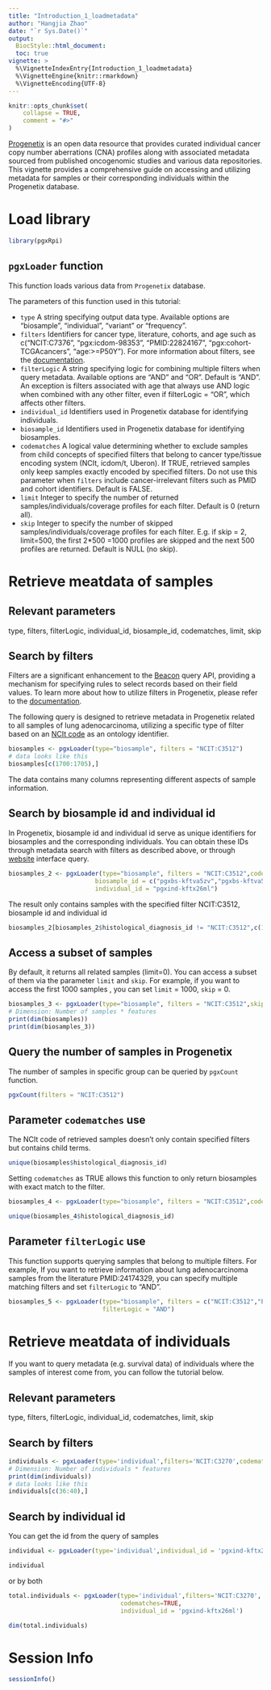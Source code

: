 ```yaml
---
title: "Introduction_1_loadmetadata"
author: "Hangjia Zhao"
date: "`r Sys.Date()`"
output: 
  BiocStyle::html_document:
  toc: true
vignette: >
  %\VignetteIndexEntry{Introduction_1_loadmetadata}
  %\VignetteEngine{knitr::rmarkdown}
  %\VignetteEncoding{UTF-8}
---
```


```r
knitr::opts_chunk$set(
    collapse = TRUE,
    comment = "#>"
)
```

[Progenetix](https://progenetix.org/) is an open data resource that provides curated individual cancer copy number aberrations (CNA) profiles along with associated metadata sourced from published oncogenomic studies and various data repositories. This vignette provides a comprehensive guide on accessing and utilizing metadata for samples or their corresponding individuals within the Progenetix database.

# Load library 

```r
library(pgxRpi)
```

## `pgxLoader` function 

This function loads various data from `Progenetix` database.  

The parameters of this function used in this tutorial:

* `type` A string specifying output data type. Available options are "biosample", "individual",
"variant" or "frequency". 
* `filters` Identifiers for cancer type, literature, cohorts, and age such as 
c("NCIT:C7376", "pgx:icdom-98353", "PMID<!-- -->:22824167", "pgx:cohort-TCGAcancers", "age:>=P50Y"). For more information about filters, see the [documentation](https://docs.progenetix.org/beaconplus/#filters-filters-filtering-terms).
* `filterLogic` A string specifying logic for combining multiple filters when query metadata. Available options are "AND" and "OR". Default is "AND". An exception is filters associated with age that always use AND logic when combined with any other filter, even if filterLogic = "OR", which affects other filters. 
* `individual_id` Identifiers used in Progenetix database for identifying individuals. 
* `biosample_id` Identifiers used in Progenetix database for identifying biosamples. 
* `codematches` A logical value determining whether to exclude samples 
from child concepts of specified filters that belong to cancer type/tissue encoding system (NCIt, icdom/t, Uberon). 
If TRUE, retrieved samples only keep samples exactly encoded by specified filters. 
Do not use this parameter when `filters` include cancer-irrelevant filters such as PMID and cohort identifiers.
Default is FALSE.
* `limit` Integer to specify the number of returned samples/individuals/coverage profiles for each filter. 
Default is 0 (return all). 
* `skip` Integer to specify the number of skipped samples/individuals/coverage profiles for each filter. 
E.g. if skip = 2, limit=500, the first 2*500 =1000 profiles are skipped and the next 500 profiles are returned. 
Default is NULL (no skip). 

# Retrieve meatdata of samples 

## Relevant parameters 

type, filters, filterLogic, individual_id, biosample_id, codematches, limit, skip

## Search by filters

Filters are a significant enhancement to the [Beacon](https://www.ga4gh.org/product/beacon-api/) query API, providing a mechanism for specifying rules to select records based on their field values. To learn more about how to utilize filters in Progenetix, please refer to the [documentation](https://docs.progenetix.org/beaconplus/#filters-filters-filtering-terms).

The following query is designed to retrieve metadata in Progenetix related to all samples of lung adenocarcinoma, utilizing a specific type of filter based on an [NCIt code](https://ncit.nci.nih.gov) as an ontology identifier.

```r
biosamples <- pgxLoader(type="biosample", filters = "NCIT:C3512")
# data looks like this
biosamples[c(1700:1705),]
```

The data contains many columns representing different aspects of sample information. 

## Search by biosample id and individual id 

In Progenetix, biosample id and individual id serve as unique identifiers for biosamples and the corresponding individuals. You can obtain these IDs through metadata search with filters as described above, or through [website](https://progenetix.org/search) interface query.


```r
biosamples_2 <- pgxLoader(type="biosample", filters = "NCIT:C3512",codematches = TRUE,
                        biosample_id = c("pgxbs-kftva5zv","pgxbs-kftva5zw"),
                        individual_id = "pgxind-kftx26ml")
```

The result only contains samples with the specified filter NCIT:C3512, biosample id and individual id

```r
biosamples_2[biosamples_2$histological_diagnosis_id != "NCIT:C3512",c(1:5)]
```

## Access a subset of samples

By default, it returns all related samples (limit=0). You can access a subset of them 
via the parameter `limit` and `skip`. For example, if you want to access the first 1000 samples
, you can set `limit` = 1000, `skip` = 0. 

```r
biosamples_3 <- pgxLoader(type="biosample", filters = "NCIT:C3512",skip=0, limit = 1000)
# Dimension: Number of samples * features
print(dim(biosamples))
print(dim(biosamples_3))
```

## Query the number of samples in Progenetix

The number of samples in specific group can be queried by  `pgxCount` function.

```r
pgxCount(filters = "NCIT:C3512")
```

## Parameter `codematches` use

The NCIt code of retrieved samples doesn't only contain specified filters but contains child terms. 

```r
unique(biosamples$histological_diagnosis_id)
```

Setting `codematches` as TRUE allows this function to only return biosamples with exact match to the filter.

```r
biosamples_4 <- pgxLoader(type="biosample", filters = "NCIT:C3512",codematches = TRUE)

unique(biosamples_4$histological_diagnosis_id)
```

## Parameter `filterLogic` use

This function supports querying samples that belong to multiple filters. For example, If you want to retrieve information about lung adenocarcinoma samples from the literature 
PMID:24174329, you can specify multiple matching filters and set `filterLogic` to "AND".

```r
biosamples_5 <- pgxLoader(type="biosample", filters = c("NCIT:C3512","PMID:24174329"), 
                          filterLogic = "AND")
```

# Retrieve meatdata of individuals 

If you want to query metadata (e.g. survival data) of individuals where the samples 
of interest come from, you can follow the tutorial below.

## Relevant parameters  

type, filters, filterLogic, individual_id, codematches, limit, skip 

## Search by filters

```r
individuals <- pgxLoader(type='individual',filters='NCIT:C3270',codematches = TRUE)
# Dimension: Number of individuals * features
print(dim(individuals))
# data looks like this
individuals[c(36:40),]
```

## Search by individual id 

You can get the id from the query of samples

```r
individual <- pgxLoader(type='individual',individual_id = 'pgxind-kftx26ml')

individual
```

or by both 

```r
total.individuals <- pgxLoader(type='individual',filters='NCIT:C3270',
                               codematches=TRUE,
                               individual_id = 'pgxind-kftx26ml')

dim(total.individuals)
```

# Session Info

```r
sessionInfo()
```


